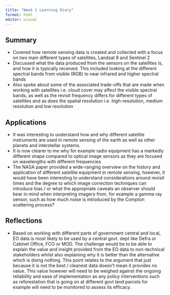 ```yaml
---
title: "Week 1 Learning Diary"
format: html
editor: visual
---
```


## Summary

- Covered how remote sensing data is created and collected with a focus on two main different types of satellites, Landsat 8 and Sentinel 2
- Discussed what the data produced from the sensors on the satellites is, and how it is typically received. This included looking at the different spectral bands from visible (RGB) to near infrared and higher spectral bands
- Also spoke about some of the associated trade-offs that are made when working with satellites i.e. cloud cover may affect the visible spectral bands, as well as the revisit frequency differs for different types of satellites and as does the spatial resolution i.e. high-resolution, medium resolution and low resolution 


## Applications

-	It was interesting to understand how and why different satellite instruments are used in remote sensing of the earth as well as other planets and interstellar systems. 
-	It is now clearer to me why for example radio equipment has a markedly different shape compared to optical image sensors as they are focused on wavelengths with different frequencies 
-	The NASA paper provided a wide-ranging overview on the history and application of different satellite equipment in remote sensing, however, it would have been interesting to understand considerations around revisit times and the degree to which image correction techniques can introduce bias / or what the appropriate caveats an observer should bear in mind when interpreting imagery from, for example a gamma ray sensor, such as how much noise is introduced by the Compton scattering process?

## Reflections

-	Based on working with different parts of government central and local, EO data is most likely to be used by a central govt. dept like Defra or Cabinet Office, FCO or MOD. The challenge would be to be able to explain the value and insight provided from the EO data to non-technical stakeholders whilst also explaining why it is better than the alternative which is doing nothing. This point relates to the argument that just because it is not the best / cleanest data doesn’t mean it provides no value. This value however will need to be weighed against the ongoing reliability and ease of implementation as any policy interventions such as reforestation that is going on at different govt land parcels for example will need to be monitored to assess its efficacy. 
